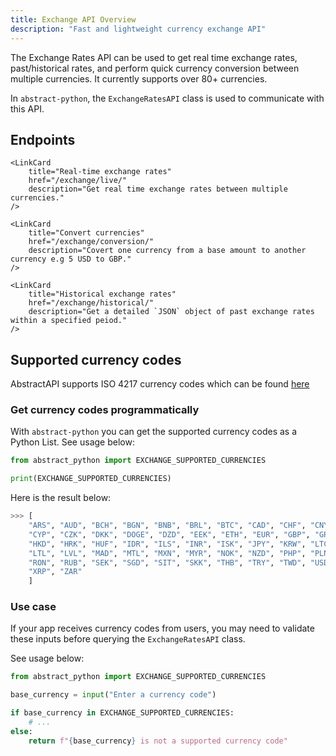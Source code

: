 ```yaml
---
title: Exchange API Overview
description: "Fast and lightweight currency exchange API"
---
```



The Exchange Rates API can be used to get real time exchange rates, past/historical rates, and perform quick currency conversion between multiple currencies.
It currently supports over 80+ currencies.

In `abstract-python`, the `ExchangeRatesAPI` class is used to communicate with this API.

## Endpoints

<CardGrid>

    <LinkCard
        title="Real-time exchange rates"
        href="/exchange/live/"
        description="Get real time exchange rates between multiple currencies."
    />

    <LinkCard
        title="Convert currencies"
        href="/exchange/conversion/"
        description="Covert one currency from a base amount to another currency e.g 5 USD to GBP."
    />

    <LinkCard
        title="Historical exchange rates"
        href="/exchange/historical/"
        description="Get a detailed `JSON` object of past exchange rates within a specified peiod."
    />

</CardGrid>

## Supported currency codes

AbstractAPI supports ISO 4217 currency codes which can be found [here](https://docs.abstractapi.com/exchange-rates#currency-codes-of-supported-currencies)

### Get currency codes programmatically

With `abstract-python` you can get the supported currency codes as a Python List. See usage below:

```python
from abstract_python import EXCHANGE_SUPPORTED_CURRENCIES

print(EXCHANGE_SUPPORTED_CURRENCIES)
```

Here is the result below:

```python
>>> [
    "ARS", "AUD", "BCH", "BGN", "BNB", "BRL", "BTC", "CAD", "CHF", "CNY",
    "CYP", "CZK", "DKK", "DOGE", "DZD", "EEK", "ETH", "EUR", "GBP", "GRD",
    "HKD", "HRK", "HUF", "IDR", "ILS", "INR", "ISK", "JPY", "KRW", "LTC",
    "LTL", "LVL", "MAD", "MTL", "MXN", "MYR", "NOK", "NZD", "PHP", "PLN",
    "RON", "RUB", "SEK", "SGD", "SIT", "SKK", "THB", "TRY", "TWD", "USD",
    "XRP", "ZAR"
    ]
```

### Use case

If your app receives currency codes from users, you may need to validate these inputs before querying the `ExchangeRatesAPI` class.

See usage below:

```python
from abstract_python import EXCHANGE_SUPPORTED_CURRENCIES

base_currency = input("Enter a currency code")

if base_currency in EXCHANGE_SUPPORTED_CURRENCIES:
    # ...
else:
    return f"{base_currency} is not a supported currency code"
```
